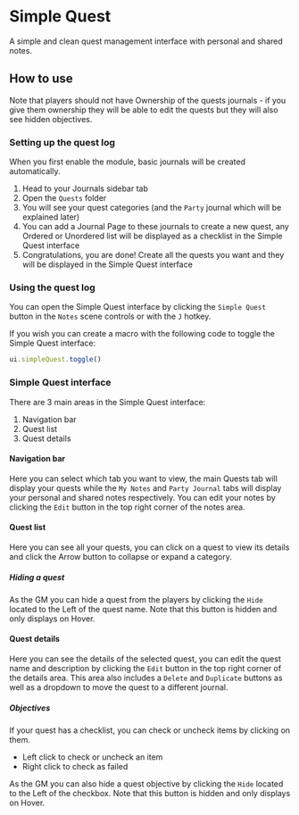 
# Simple Quest

<ModuleInfo/>

A simple and clean quest management interface with personal and shared notes.

## How to use

<Callout type='warning' emoji='⚠️'>
    Note that players should not have Ownership of the quests journals - if you give them ownership they will be able to edit the quests but they will also see hidden objectives.
</Callout>

### Setting up the quest log
When you first enable the module, basic journals will be created automatically.

1. Head to your Journals sidebar tab
2. Open the `Quests` folder
3. You will see your quest categories (and the `Party` journal which will be explained later)
4. You can add a Journal Page to these journals to create a new quest, any Ordered or Unordered list will be displayed as a checklist in the Simple Quest interface
5. Congratulations, you are done! Create all the quests you want and they will be displayed in the Simple Quest interface

### Using the quest log

You can open the Simple Quest interface by clicking the `Simple Quest` button in the `Notes` scene controls or with the `J` hotkey.

If you wish you can create a macro with the following code to toggle the Simple Quest interface:

```js
ui.simpleQuest.toggle()
```

### Simple Quest interface

There are 3 main areas in the Simple Quest interface:

1. Navigation bar
2. Quest list
3. Quest details

#### Navigation bar
Here you can select which tab you want to view, the main Quests tab will display your quests while the `My Notes` and `Party Journal` tabs will display your personal and shared notes respectively.
You can edit your notes by clicking the `Edit` button in the top right corner of the notes area.

#### Quest list
Here you can see all your quests, you can click on a quest to view its details and click the Arrow button to collapse or expand a category.

##### Hiding a quest
As the GM you can hide a quest from the players by clicking the `Hide` located to the Left of the quest name. Note that this button is hidden and only displays on Hover.

#### Quest details
Here you can see the details of the selected quest, you can edit the quest name and description by clicking the `Edit` button in the top right corner of the details area.
This area also includes a `Delete` and `Duplicate` buttons as well as a dropdown to move the quest to a different journal.

##### Objectives
If your quest has a checklist, you can check or uncheck items by clicking on them.

- Left click to check or uncheck an item
- Right click to check as failed

As the GM you can also hide a quest objective by clicking the `Hide` located to the Left of the checkbox. Note that this button is hidden and only displays on Hover.
